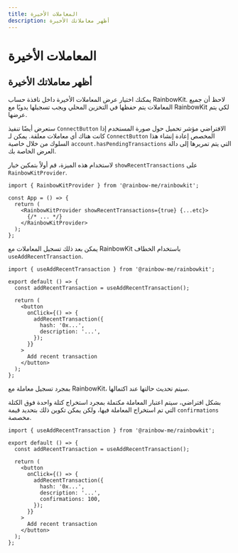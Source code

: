 ```yaml
---
title: المعاملات الأخيرة
description: أظهر معاملاتك الأخيرة
---
```


# المعاملات الأخيرة

## أظهر معاملاتك الأخيرة

يمكنك اختيار عرض المعاملات الأخيرة داخل نافذة حساب RainbowKit. لاحظ أن جميع المعاملات يتم حفظها في التخزين المحلي ويجب تسجيلها يدويًا مع RainbowKit لكي يتم عرضها.

ستعرض أيضًا تنفيذ `ConnectButton` الافتراضي مؤشر تحميل حول صورة المستخدم إذا كانت هناك أي معاملات معلقة. يمكن لـ `ConnectButton` المخصص إعادة إنشاء هذا السلوك من خلال خاصية `account.hasPendingTransactions` التي يتم تمريرها إلى دالة العرض الخاصة بك.

لاستخدام هذه الميزة، قم أولاً بتمكين خيار `showRecentTransactions` على `RainbowKitProvider`.

```tsx
import { RainbowKitProvider } from '@rainbow-me/rainbowkit';

const App = () => {
  return (
    <RainbowKitProvider showRecentTransactions={true} {...etc}>
      {/* ... */}
    </RainbowKitProvider>
  );
};
```

يمكن بعد ذلك تسجيل المعاملات مع RainbowKit باستخدام الخطاف `useAddRecentTransaction`.

```tsx
import { useAddRecentTransaction } from '@rainbow-me/rainbowkit';

export default () => {
  const addRecentTransaction = useAddRecentTransaction();

  return (
    <button
      onClick={() => {
        addRecentTransaction({
          hash: '0x...',
          description: '...',
        });
      }}
    >
      Add recent transaction
    </button>
  );
};
```

بمجرد تسجيل معاملة مع RainbowKit، سيتم تحديث حالتها عند اكتمالها.

بشكل افتراضي، سيتم اعتبار المعاملة مكتملة بمجرد استخراج كتلة واحدة فوق الكتلة التي تم استخراج المعاملة فيها، ولكن يمكن تكوين ذلك بتحديد قيمة `confirmations` مخصصة.

```tsx
import { useAddRecentTransaction } from '@rainbow-me/rainbowkit';

export default () => {
  const addRecentTransaction = useAddRecentTransaction();

  return (
    <button
      onClick={() => {
        addRecentTransaction({
          hash: '0x...',
          description: '...',
          confirmations: 100,
        });
      }}
    >
      Add recent transaction
    </button>
  );
};
```
